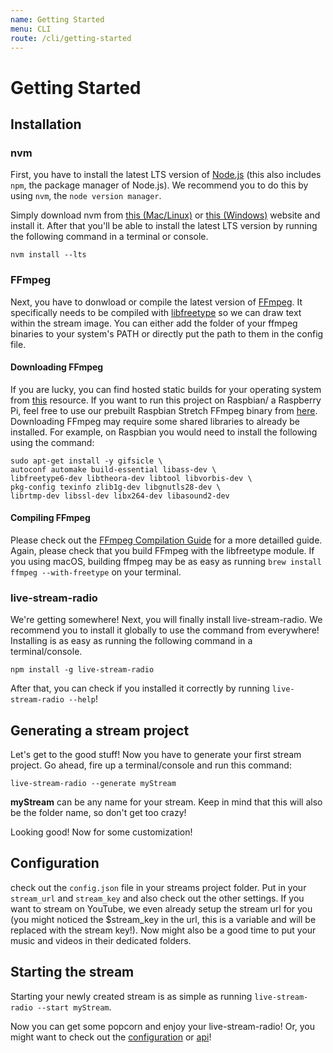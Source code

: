 ```yaml
---
name: Getting Started
menu: CLI
route: /cli/getting-started
---
```


# Getting Started
## Installation
### nvm
First, you have to install the latest LTS version of [Node.js](https://nodejs.org/) (this also includes `npm`, the package manager of Node.js). We recommend you to do this by using `nvm`, the `node version manager`.

Simply download nvm from [this (Mac/Linux)](https://github.com/creationix/nvm) or [this (Windows)](https://github.com/coreybutler/nvm-windows) website and install it. After that you'll be able to install the latest LTS version by running the following command in a terminal or console.

`nvm install --lts`

### FFmpeg
Next, you have to donwload or compile the latest version of [FFmpeg](http://ffmpeg.org/). It specifically needs to be compiled with [libfreetype](https://ffmpeg.org/ffmpeg-filters.html#drawtext) so we can draw text within the stream image. You can either add the folder of your ffmpeg binaries to your system's PATH or directly put the path to them in the config file.

#### Downloading FFmpeg
If you are lucky, you can find hosted static builds for your operating system from [this](https://ffmpeg.zeranoe.com/builds/) resource. If you want to run this project on Raspbian/ a Raspberry Pi, feel free to use our prebuilt Raspbian Stretch FFmpeg binary from [here](https://github.com/torch2424/piStreamRadio/tree/0b75cae32cadb21d8af07584f0cfc4b9a287c077/ffmpeg). Downloading FFmpeg may require some shared libraries to already be installed. For example, on Raspbian you would need to install the following using the command:

```
sudo apt-get install -y gifsicle \
autoconf automake build-essential libass-dev \
libfreetype6-dev libtheora-dev libtool libvorbis-dev \
pkg-config texinfo zlib1g-dev libgnutls28-dev \
librtmp-dev libssl-dev libx264-dev libasound2-dev
```

#### Compiling FFmpeg
Please check out the [FFmpeg Compilation Guide](https://trac.ffmpeg.org/wiki/CompilationGuide) for a more detailled guide. Again, please check that you build FFmpeg with the libfreetype module. If you using macOS, building ffmpeg may be as easy as running `brew install ffmpeg --with-freetype` on your terminal.

### live-stream-radio
We're getting somewhere! Next, you will finally install live-stream-radio. We recommend you to install it globally to use the command from everywhere! Installing is as easy as running the following command in a terminal/console.

`npm install -g live-stream-radio`

After that, you can check if you installed it correctly by running `live-stream-radio --help`!

## Generating a stream project
Let's get to the good stuff! Now you have to generate your first stream project. Go ahead, fire up a terminal/console and run this command:

`live-stream-radio --generate myStream`

**myStream** can be any name for your stream. Keep in mind that this will also be the folder name, so don't get too crazy!

Looking good! Now for some customization!

## Configuration
check out the `config.json` file in your streams project folder. Put in your `stream_url` and `stream_key` and also check out the other settings. If you want to stream on YouTube, we even already setup the stream url for you (you might noticed the $stream_key in the url, this is a variable and will be replaced with the stream key!). Now might also be a good time to put your music and videos in their dedicated folders.

## Starting the stream
Starting your newly created stream is as simple as running `live-stream-radio --start myStream`.

Now you can get some popcorn and enjoy your live-stream-radio! Or, you might want to check out the [configuration](/api/endpoints) or [api](/projectmanagement/config)!
